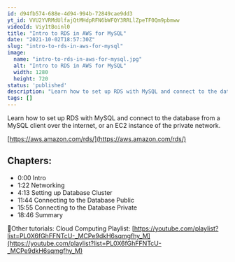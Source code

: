 ```yaml
---
id: d94fb574-688e-4d94-994b-72849cae9dd3
yt_id: VVU2YVRMdUlfajQtMHdpRFN6bWFQY3RRLlZpeTF0Qm9pbmww
videoId: Viy1tBoinl0
title: "Intro to RDS in AWS for MySQL"
date: "2021-10-02T18:57:30Z"
slug: "intro-to-rds-in-aws-for-mysql"
image: 
  name: "intro-to-rds-in-aws-for-mysql.jpg"
  alt: "Intro to RDS in AWS for MySQL"
  width: 1280
  height: 720
status: 'published'
description: "Learn how to set up RDS with MySQL and connect to the database from a MySQL client over the internet, or an EC2 instance of the private network."
tags: []
---
```


Learn how to set up RDS with MySQL and connect to the database from a MySQL client over the internet, or an EC2 instance of the private network.

[https://aws.amazon.com/rds/](https://aws.amazon.com/rds/)

## Chapters:

* 0:00​ Intro
* 1:22 Networking
* 4:13 Setting up Database Cluster
* 11:44 Connecting to the Database Public
* 15:55 Connecting to the Database Private
* 18:46 Summary

🔗Other tutorials:
Cloud Computing Playlist: [https://youtube.com/playlist?list=PL0X6fGhFFNTcU-_MCPe9dkH6sqmgfhy_M](https://youtube.com/playlist?list=PL0X6fGhFFNTcU-_MCPe9dkH6sqmgfhy_M)



